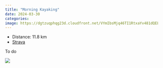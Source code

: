 ```yaml
---
title: "Morning Kayaking"
date: 2024-03-30
categories: 
image: https://dgtzuqphqg23d.cloudfront.net/VYmIbsMjq46TI1RtxaYv481dQELiZ70rw-DT7DrxprY-768x432.jpg
---
```


- Distance: 11.8 km
- [Strava](https://www.strava.com/activities/11069142648)

To do

![](https://dgtzuqphqg23d.cloudfront.net/VYmIbsMjq46TI1RtxaYv481dQELiZ70rw-DT7DrxprY-768x432.jpg)



